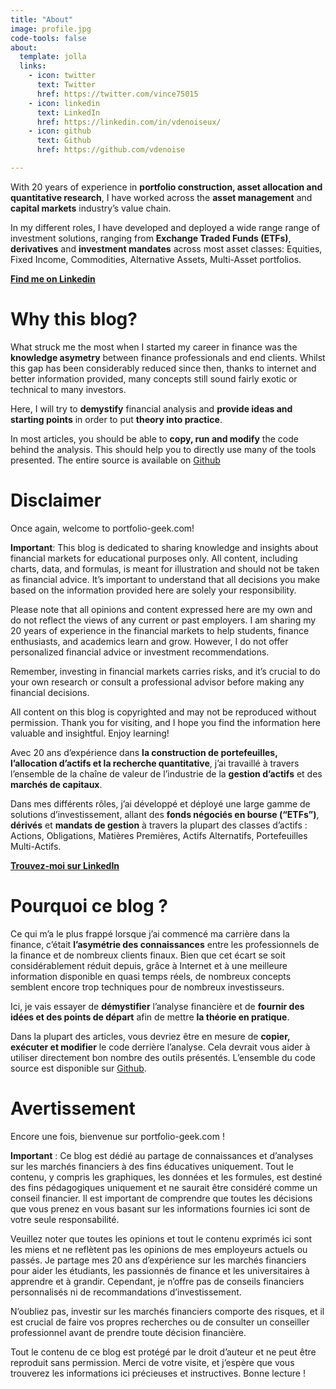 ```yaml
---
title: "About"
image: profile.jpg
code-tools: false
about:
  template: jolla
  links:
    - icon: twitter
      text: Twitter
      href: https://twitter.com/vince75015
    - icon: linkedin
      text: LinkedIn
      href: https://linkedin.com/in/vdenoiseux/
    - icon: github
      text: Github
      href: https://github.com/vdenoise

---
```


::: {.content-visible when-profile="website_en"}

With 20 years of experience in **portfolio construction, asset allocation and quantitative research**, I have worked across  the **asset management** and **capital markets** industry's value chain.  

In my different roles, I have developed and deployed a wide range range of investment solutions, ranging from **Exchange Traded Funds (ETFs)**, **derivatives** and **investment mandates** across most asset classes: Equities, Fixed Income, Commodities, Alternative Assets, Multi-Asset portfolios.


**[Find me on Linkedin](https://www.linkedin.com/in/vdenoiseux/)**

# Why this blog? 
What struck me the most when I started my career in finance was the **knowledge asymetry** between finance professionals and end clients. Whilst this gap has been considerably reduced  since then, thanks to internet and better information provided, many concepts  still sound fairly exotic or technical to many investors. 

Here, I will try to **demystify** financial analysis and **provide ideas and starting points** in order to put **theory into practice**.

In most articles, you should be able to **copy, run and modify** the code behind the analysis. This should help you to directly use many of the tools presented. The entire source is available on [Github](https://github.com/vdenoise/portfolio-geek)


# Disclaimer
Once again, welcome to portfolio-geek.com! 

**Important**: This blog is dedicated to sharing knowledge and insights about financial markets for educational purposes only. All content, including charts, data, and formulas, is meant for illustration and should not be taken as financial advice. It's important to understand that all decisions you make based on the information provided here are solely your responsibility. 

Please note that all opinions and content expressed here are my own and do not reflect the views of any current or past employers. I am sharing my 20 years of experience in the financial markets to help students, finance enthusiasts, and academics learn and grow. However, I do not offer personalized financial advice or investment recommendations.

Remember, investing in financial markets carries risks, and it's crucial to do your own research or consult a professional advisor before making any financial decisions. 

All content on this blog is copyrighted and may not be reproduced without permission. Thank you for visiting, and I hope you find the information here valuable and insightful. Enjoy learning!


:::

::: {.content-visible when-profile="website_fr"}


Avec 20 ans d'expérience dans **la construction de portefeuilles, l'allocation d'actifs et la recherche quantitative**, j'ai travaillé à travers l'ensemble de la chaîne de valeur de l'industrie de la **gestion d'actifs** et des **marchés de capitaux**.

Dans mes différents rôles, j'ai développé et déployé une large gamme de solutions d'investissement, allant des **fonds négociés en bourse ("ETFs")**, **dérivés** et **mandats de gestion** à travers la plupart des classes d'actifs : Actions, Obligations, Matières Premières, Actifs Alternatifs, Portefeuilles Multi-Actifs.

**[Trouvez-moi sur LinkedIn](https://www.linkedin.com/in/vdenoiseux/)**

# Pourquoi ce blog ?
Ce qui m'a le plus frappé lorsque j'ai commencé ma carrière dans la finance, c'était **l'asymétrie des connaissances** entre les professionnels de la finance et de nombreux clients finaux. Bien que cet écart se soit considérablement réduit depuis, grâce à Internet et à une meilleure information disponible en quasi temps réels, de nombreux concepts semblent encore trop techniques pour de nombreux investisseurs.

Ici, je vais essayer de **démystifier** l'analyse financière et de **fournir des idées et des points de départ** afin de mettre **la théorie en pratique**.

Dans la plupart des articles, vous devriez être en mesure de **copier, exécuter et modifier** le code derrière l'analyse. Cela devrait vous aider à utiliser directement bon nombre des outils présentés. L'ensemble du code source est disponible sur [Github](https://github.com/vdenoise/portfolio-geek).

# Avertissement
Encore une fois, bienvenue sur portfolio-geek.com !

**Important** : Ce blog est dédié au partage de connaissances et d'analyses sur les marchés financiers à des fins éducatives uniquement. Tout le contenu, y compris les graphiques, les données et les formules, est destiné des fins pédagogiques uniquement et ne saurait être considéré comme un conseil financier. Il est important de comprendre que toutes les décisions que vous prenez en vous basant sur les informations fournies ici sont de votre seule responsabilité.

Veuillez noter que toutes les opinions et tout le contenu exprimés ici sont les miens et ne reflètent pas les opinions de mes employeurs actuels ou passés. Je partage mes 20 ans d'expérience sur les marchés financiers pour aider les étudiants, les passionnés de finance et les universitaires à apprendre et à grandir. Cependant, je n'offre pas de conseils financiers personnalisés ni de recommandations d'investissement.

N'oubliez pas, investir sur les marchés financiers comporte des risques, et il est crucial de faire vos propres recherches ou de consulter un conseiller professionnel avant de prendre toute décision financière.

Tout le contenu de ce blog est protégé par le droit d'auteur et ne peut être reproduit sans permission. Merci de votre visite, et j'espère que vous trouverez les informations ici précieuses et instructives. Bonne lecture !

:::